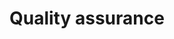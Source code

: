 # Quality assurance

```{=html}
<!--
Include all actions when performing the protocol to achieve quality results.
In addition, a checklist can also be added to check whether all steps of the field protocol have been completed correctly (e.g. have all fields in the field form been filled in, are all samples labelled, ...).
If certain quality criteria are not met, corrective measures may be referred to.
This section may also list certain intercalibration exercises, for example performed by the users of the protocol prior to each field season.
-->
```
